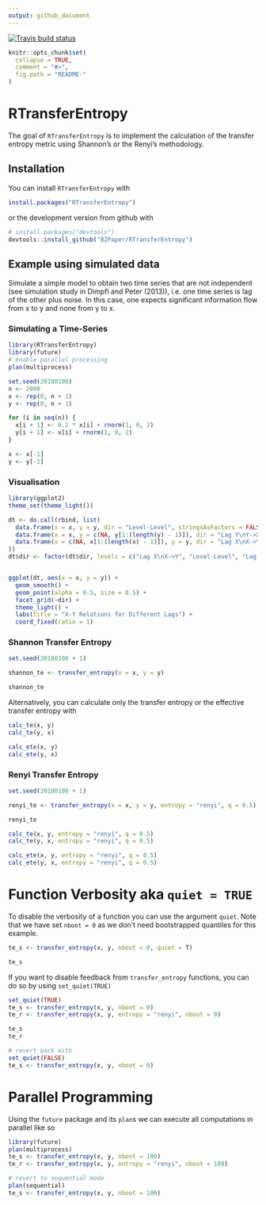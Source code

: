 ```yaml
---
output: github_document
---
```


[![Travis build status](https://travis-ci.org/BZPaper/RTransferEntropy.svg?branch=master)](https://travis-ci.org/BZPaper/RTransferEntropy)

```r
knitr::opts_chunk$set(
  collapse = TRUE,
  comment = "#>",
  fig.path = "README-"
)
```

# RTransferEntropy

The goal of `RTransferEntropy` is to implement the calculation of the transfer entropy metric using Shannon's or the Renyi's methodology.

## Installation

You can install `RTransferEntropy` with
```r
install.packages("RTransferEntropy")
```

or the development version from github with

```r
# install.packages("devtools")
devtools::install_github("BZPaper/RTransferEntropy")
```

## Example using simulated data

Simulate a simple model to obtain two time series that are not independent (see simulation study in Dimpfl and Peter (2013)),
i.e. one time series is lag of the other plus noise. In this case, one expects significant information flow from x to y 
and none from y to x.

### Simulating a Time-Series
```r
library(RTransferEntropy)
library(future)
# enable parallel processing
plan(multiprocess)

set.seed(20180108)
n <- 2000
x <- rep(0, n + 1)
y <- rep(0, n + 1)

for (i in seq(n)) {
  x[i + 1] <- 0.2 * x[i] + rnorm(1, 0, 2)
  y[i + 1] <- x[i] + rnorm(1, 0, 2)
}

x <- x[-1]
y <- y[-1]
```


### Visualisation
```r
library(ggplot2)
theme_set(theme_light())

dt <- do.call(rbind, list(
  data.frame(x = x, y = y, dir = "Level-Level", stringsAsFactors = FALSE),
  data.frame(x = x, y = c(NA, y[1:(length(y) - 1)]), dir = "Lag Y\nY->X", stringsAsFactors = FALSE),
  data.frame(x = c(NA, x[1:(length(x) - 1)]), y = y, dir = "Lag X\nX->Y", stringsAsFactors = FALSE)
))
dt$dir <- factor(dt$dir, levels = c("Lag X\nX->Y", "Level-Level", "Lag Y\nY->X"))


ggplot(dt, aes(x = x, y = y)) + 
  geom_smooth() +
  geom_point(alpha = 0.5, size = 0.5) +
  facet_grid(~dir) +
  theme_light() +
  labs(title = "X-Y Relations for Different Lags") +
  coord_fixed(ratio = 1)
```

### Shannon Transfer Entropy
```r
set.seed(20180108 + 1)

shannon_te <- transfer_entropy(x = x, y = y)

shannon_te
```

Alternatively, you can calculate only the transfer entropy or the effective transfer entropy with
```r
calc_te(x, y)
calc_te(y, x)

calc_ete(x, y)
calc_ete(y, x)
```


### Renyi Transfer Entropy
```r
set.seed(20180108 + 1)

renyi_te <- transfer_entropy(x = x, y = y, entropy = "renyi", q = 0.5)

renyi_te

calc_te(x, y, entropy = "renyi", q = 0.5)
calc_te(y, x, entropy = "renyi", q = 0.5)

calc_ete(x, y, entropy = "renyi", q = 0.5)
calc_ete(y, x, entropy = "renyi", q = 0.5)
```

# Function Verbosity aka `quiet = TRUE`

To disable the verbosity of a function you can use the argument `quiet`. Note that we have set `nboot = 0` as we don't need bootstrapped quantiles for this example.
```r
te_s <- transfer_entropy(x, y, nboot = 0, quiet = T)

te_s
```

If you want to disable feedback from `transfer_entropy` functions, you can do so by using `set_quiet(TRUE)`
```r
set_quiet(TRUE)
te_s <- transfer_entropy(x, y, nboot = 0)
te_r <- transfer_entropy(x, y, entropy = "renyi", nboot = 0)

te_s
te_r

# revert back with
set_quiet(FALSE)
te_s <- transfer_entropy(x, y, nboot = 0)
```

# Parallel Programming

Using the `future` package and its `plan`s we can execute all computations in parallel like so
```r
library(future)
plan(multiprocess)
te_s <- transfer_entropy(x, y, nboot = 100)
te_r <- transfer_entropy(x, y, entropy = "renyi", nboot = 100)

# revert to sequential mode
plan(sequential)
te_s <- transfer_entropy(x, y, nboot = 100)
```
